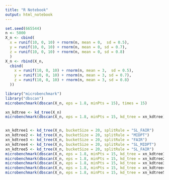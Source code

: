 ```yaml
---
title: "R Notebook"
output: html_notebook
---
```



```r
set.seed(665544)
n <- 5000
X_n <- cbind(
  x = runif(10, 0, 10) + rnorm(n, mean = 0,  sd = 0.5),
  y = runif(10, 0, 10) + rnorm(n, mean = 0, sd = 0.7), 
  z = runif(10, 0, 10) + rnorm(n, mean = 0, sd = 0.8)
  )
X_n <- rbind(X_n, 
  cbind(
    x = runif(10, 0, 10) + rnorm(n, mean = 3,  sd = 0.5),
    y = runif(10, 0, 10) + rnorm(n, mean = 3, sd = 0.7), 
    z = runif(10, 0, 10) + rnorm(n, mean = 3, sd = 0.8)
  ))

library("microbenchmark")
library("dbscan")
microbenchmark(dbscan(X_n, eps = 1.8, minPts = 15), times = 15)

xn_kdtree <- kd_tree(X_n)
microbenchmark(dbscan(X_n, eps = 1.8, minPts = 15, kd_tree = xn_kdtree), times = 15)


xn_kdtree1 <- kd_tree(X_n, bucketSize = 20, splitRule = "SL_FAIR")
xn_kdtree2 <- kd_tree(X_n, bucketSize = 20, splitRule = "MIDPT")
xn_kdtree3 <- kd_tree(X_n, bucketSize = 20, splitRule = "FAIR")
xn_kdtree4 <- kd_tree(X_n, bucketSize = 20, splitRule = "SL_MIDPT")
xn_kdtree5 <- kd_tree(X_n, bucketSize = 20, splitRule = "SL_FAIR")
microbenchmark(dbscan(X_n, eps = 1.8, minPts = 15, kd_tree = xn_kdtree1), times = 15)
microbenchmark(dbscan(X_n, eps = 1.8, minPts = 15, kd_tree = xn_kdtree2), times = 15)
microbenchmark(dbscan(X_n, eps = 1.8, minPts = 15, kd_tree = xn_kdtree3), times = 15)
microbenchmark(dbscan(X_n, eps = 1.8, minPts = 15, kd_tree = xn_kdtree4), times = 15)
microbenchmark(dbscan(X_n, eps = 1.8, minPts = 15, kd_tree = xn_kdtree5), times = 15)
```
